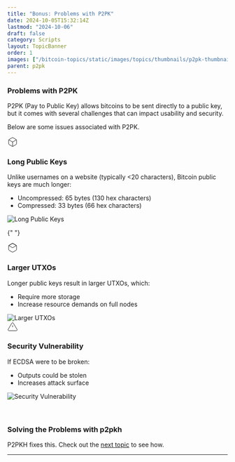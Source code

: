 ```yaml
---
title: "Bonus: Problems with P2PK"
date: 2024-10-05T15:32:14Z
lastmod: "2024-10-06"
draft: false
category: Scripts
layout: TopicBanner
order: 1
images: ["/bitcoin-topics/static/images/topics/thumbnails/p2pk-thumbnail.webp"]
parent: p2pk
---
```



### Problems with P2PK

P2PK (Pay to Public Key) allows bitcoins to be sent directly to a public key, but it comes with several challenges that can impact usability and security.

Below are some issues associated with P2PK.

<div className="grid grid-cols-1 md:grid-cols-3 gap-6 mt-8 full-width text-vscode-text-light ">
  <div className="bg-red-100 dark:bg-red-100 p-6 rounded-lg shadow-md flex flex-col justify-between">
    <div>
      <div className="flex items-center mb-3">
        <svg xmlns="http://www.w3.org/2000/svg" width="24" height="24" viewBox="0 0 24 24" fill="none" stroke="currentColor" strokeWidth="2" strokeLinecap="round" strokeLinejoin="round" className="text-red-700 dark:text-red-700 mr-2 flex-shrink-0">
          <path d="M21 16V8a2 2 0 0 0-1-1.73l-7-4a2 2 0 0 0-2 0l-7 4A2 2 0 0 0 3 8v8a2 2 0 0 0 1 1.73l7 4a2 2 0 0 0 2 0l7-4A2 2 0 0 0 21 16z"></path>
          <polyline points="3.27 6.96 12 12.01 20.73 6.96"></polyline>
          <line x1="12" y1="22.08" x2="12" y2="12"></line>
        </svg>
        <h3 className="text-lg font-semibold text-red-700 dark:text-red-700 mt-1 my-auto">Long Public Keys</h3>
      </div>
      <div className="text-sm mb-4 ml-8">
        Unlike usernames on a website (typically &lt;20 characters), Bitcoin public keys are much longer:
      </div>
      <ul className="list-disc list-inside mb-4 text-sm ml-8">
        <li>Uncompressed: 65 bytes (130 hex characters)</li>
        <li>Compressed: 33 bytes (66 hex characters)</li>
      </ul>
    </div>
    <img src="/bitcoin-topics/static/images/topics/p2pk/p2pk-problem1.png" alt="Long Public Keys" className="w-full h-auto mt-auto" />
  </div>

{" "}

<div className="bg-orange-100 dark:bg-orange-100 p-6 rounded-lg shadow-md flex flex-col justify-between">
    <div>
        <div className="flex items-center mb-3">
            <svg
                xmlns="http://www.w3.org/2000/svg"
                width="24"
                height="24"
                viewBox="0 0 24 24"
                fill="none"
                stroke="currentColor"
                strokeWidth="2"
                strokeLinecap="round"
                strokeLinejoin="round"
                className="text-orange-700 dark:text-orange-700 mr-2 flex-shrink-0"
            >
                <path d="M21 16V8a2 2 0 0 0-1-1.73l-7-4a2 2 0 0 0-2 0l-7 4A2 2 0 0 0 3 8v8a2 2 0 0 0 1 1.73l7 4a2 2 0 0 0 2 0l7-4A2 2 0 0 0 21 16z"></path>
                <line x1="3.27" y1="6.96" x2="12" y2="12.01"></line>
                <line x1="12" y1="12.01" x2="20.73" y2="6.96"></line>
                <line x1="3.27" y1="6.96" x2="12" y2="2.06"></line>
                <line x1="12" y1="2.06" x2="20.73" y2="6.96"></line>
            </svg>
            <h3 className="text-lg font-semibold text-yellow-700 dark:text-yellow-700 mt-1 my-auto">
                Larger UTXOs
            </h3>
        </div>
        <div className="text-sm mb-4 ml-8">
            Longer public keys result in larger UTXOs, which:
        </div>
        <ul className="list-disc list-inside mb-4 text-sm ml-8">
            <li>Require more storage</li>
            <li>Increase resource demands on full nodes</li>
        </ul>
    </div>
    <img
        src="/bitcoin-topics/static/images/topics/p2pk/p2pk-problem2.png"
        alt="Larger UTXOs"
        className="w-full h-auto mt-auto"
    />
</div>

  <div className="bg-yellow-100 dark:bg-yellow-100 p-6 rounded-lg shadow-md flex flex-col justify-between">
    <div>
      <div className="flex items-center mb-3">
        <svg xmlns="http://www.w3.org/2000/svg" width="24" height="24" viewBox="0 0 24 24" fill="none" stroke="currentColor" strokeWidth="2" strokeLinecap="round" strokeLinejoin="round" className="text-yellow-700 dark:text-yellow-700 mr-2 flex-shrink-0">
          <path d="M10.29 3.86L1.82 18a2 2 0 0 0 1.71 3h16.94a2 2 0 0 0 1.71-3L13.71 3.86a2 2 0 0 0-3.42 0z"></path>
          <line x1="12" y1="9" x2="12" y2="13"></line>
          <line x1="12" y1="17" x2="12.01" y2="17"></line>
        </svg>
        <h3 className="text-lg font-semibold text-yellow-700 dark:text-yellow-700 mt-1 my-auto">Security Vulnerability</h3>
      </div>
      <div className="text-sm mb-4 ml-8">
        If ECDSA were to be broken:
      </div>
      <ul className="list-disc list-inside mb-4 text-sm ml-8">
        <li>Outputs could be stolen</li>
        <li>Increases attack surface</li>
      </ul>
    </div>
    <img src="/bitcoin-topics/static/images/topics/p2pk/p2pk-problem3.png" alt="Security Vulnerability" className="w-full h-auto mt-auto" />
  </div>
</div>

<br />
<br />

### Solving the Problems with p2pkh

P2PKH fixes this. Check out the [next topic](/decoding/5-p2pkh) to see how.

---
